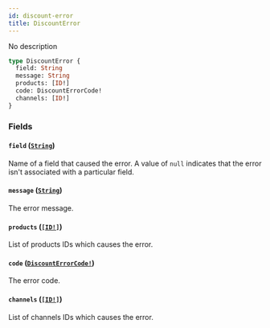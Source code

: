 ```yaml
---
id: discount-error
title: DiscountError
---
```


No description

```graphql
type DiscountError {
  field: String
  message: String
  products: [ID!]
  code: DiscountErrorCode!
  channels: [ID!]
}
```

### Fields

#### `field` ([`String`](/developer/api-reference/scalars/string.mdx))

Name of a field that caused the error. A value of `null` indicates that the error isn't associated with a particular field.

#### `message` ([`String`](/developer/api-reference/scalars/string.mdx))

The error message.

#### `products` ([`[ID!]`](/developer/api-reference/scalars/id.mdx))

List of products IDs which causes the error.

#### `code` ([`DiscountErrorCode!`](/developer/api-reference/enums/discount-error-code.mdx))

The error code.

#### `channels` ([`[ID!]`](/developer/api-reference/scalars/id.mdx))

List of channels IDs which causes the error.
